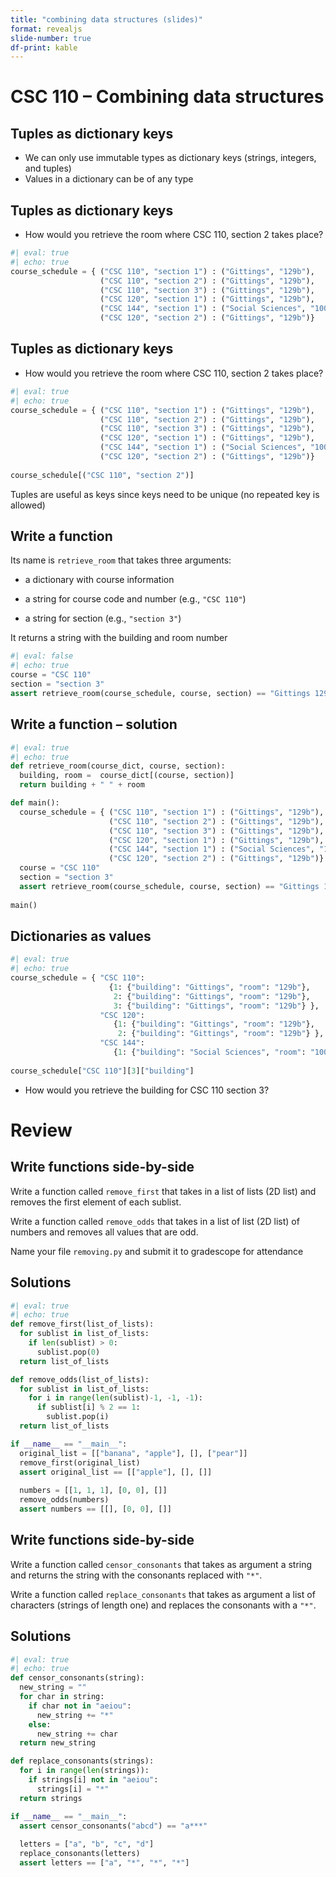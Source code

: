 ```yaml
---
title: "combining data structures (slides)"
format: revealjs
slide-number: true
df-print: kable
---
```


# CSC 110 -- Combining data structures

## Tuples as dictionary keys

-   We can only use immutable types as dictionary keys (strings, integers, and tuples)
-   Values in a dictionary can be of any type

## Tuples as dictionary keys

-   How would you retrieve the room where CSC 110, section 2 takes place?

```python
#| eval: true
#| echo: true
course_schedule = { ("CSC 110", "section 1") : ("Gittings", "129b"),
                    ("CSC 110", "section 2") : ("Gittings", "129b"),
                    ("CSC 110", "section 3") : ("Gittings", "129b"),
                    ("CSC 120", "section 1") : ("Gittings", "129b"),
                    ("CSC 144", "section 1") : ("Social Sciences", "100"),
                    ("CSC 120", "section 2") : ("Gittings", "129b")}
```


## Tuples as dictionary keys

-   How would you retrieve the room where CSC 110, section 2 takes place?

```python
#| eval: true
#| echo: true
course_schedule = { ("CSC 110", "section 1") : ("Gittings", "129b"),
                    ("CSC 110", "section 2") : ("Gittings", "129b"),
                    ("CSC 110", "section 3") : ("Gittings", "129b"),
                    ("CSC 120", "section 1") : ("Gittings", "129b"),
                    ("CSC 144", "section 1") : ("Social Sciences", "100"),
                    ("CSC 120", "section 2") : ("Gittings", "129b")}
                    
course_schedule[("CSC 110", "section 2")]      
```

Tuples are useful as keys since keys need to be unique (no repeated key is allowed)


## Write a function

Its name is `retrieve_room` that takes three arguments: 

-   a dictionary with course information 

-   a string for course code and number (e.g., `"CSC 110"`)

-   a string for section (e.g., `"section 3"`)

It returns a string with the building and room number

```python
#| eval: false
#| echo: true
course = "CSC 110"
section = "section 3"
assert retrieve_room(course_schedule, course, section) == "Gittings 129b"
```

## Write a function -- solution

```python
#| eval: true
#| echo: true
def retrieve_room(course_dict, course, section):
  building, room =  course_dict[(course, section)]
  return building + " " + room

def main():
  course_schedule = { ("CSC 110", "section 1") : ("Gittings", "129b"),
                      ("CSC 110", "section 2") : ("Gittings", "129b"),
                      ("CSC 110", "section 3") : ("Gittings", "129b"),
                      ("CSC 120", "section 1") : ("Gittings", "129b"),
                      ("CSC 144", "section 1") : ("Social Sciences", "100"),
                      ("CSC 120", "section 2") : ("Gittings", "129b")}
  course = "CSC 110"
  section = "section 3"
  assert retrieve_room(course_schedule, course, section) == "Gittings 129b"
  
main()
```

## Dictionaries as values

```python
#| eval: true
#| echo: true
course_schedule = { "CSC 110": 
                      {1: {"building": "Gittings", "room": "129b"},
                       2: {"building": "Gittings", "room": "129b"},
                       3: {"building": "Gittings", "room": "129b"} },
                    "CSC 120":
                       {1: {"building": "Gittings", "room": "129b"},
                        2: {"building": "Gittings", "room": "129b"} },
                    "CSC 144":
                       {1: {"building": "Social Sciences", "room": "100"}}}
                       
course_schedule["CSC 110"][3]["building"]
```

-   How would you retrieve the building for CSC 110 section 3?

# Review

## Write functions side-by-side

Write a function called `remove_first` that takes in a list of lists (2D list) and removes the first element of each sublist.

Write a function called `remove_odds` that takes in a list of list (2D list) of numbers and removes all values that are odd.

Name your file `removing.py` and submit it to gradescope for attendance

## Solutions

```python
#| eval: true
#| echo: true
def remove_first(list_of_lists):
  for sublist in list_of_lists:
    if len(sublist) > 0:
      sublist.pop(0)
  return list_of_lists

def remove_odds(list_of_lists):
  for sublist in list_of_lists:
    for i in range(len(sublist)-1, -1, -1):
      if sublist[i] % 2 == 1:
        sublist.pop(i)
  return list_of_lists

if __name__ == "__main__":
  original_list = [["banana", "apple"], [], ["pear"]]
  remove_first(original_list)
  assert original_list == [["apple"], [], []]
  
  numbers = [[1, 1, 1], [0, 0], []]
  remove_odds(numbers)
  assert numbers == [[], [0, 0], []]
```

## Write functions side-by-side

Write a function called `censor_consonants` that takes as argument a string and returns the string with the consonants replaced with `"*"`.

Write a function called `replace_consonants` that takes as argument a list of characters (strings of length one) and replaces the consonants with a `"*"`.

## Solutions

```python
#| eval: true
#| echo: true
def censor_consonants(string):
  new_string = ""
  for char in string:
    if char not in "aeiou":
      new_string += "*"
    else:
      new_string += char
  return new_string

def replace_consonants(strings):
  for i in range(len(strings)):
    if strings[i] not in "aeiou":
      strings[i] = "*"
  return strings

if __name__ == "__main__":
  assert censor_consonants("abcd") == "a***"
  
  letters = ["a", "b", "c", "d"]
  replace_consonants(letters)
  assert letters == ["a", "*", "*", "*"]

```
